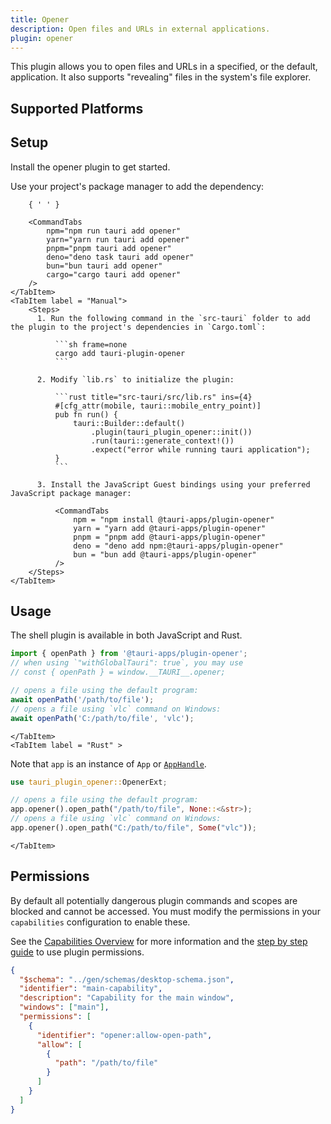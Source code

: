 ```yaml
---
title: Opener
description: Open files and URLs in external applications.
plugin: opener
---
```




<PluginLinks plugin={frontmatter.plugin} />

This plugin allows you to open files and URLs in a specified, or the default, application. It also supports "revealing" files in the system's file explorer.

## Supported Platforms

<Compatibility plugin={frontmatter.plugin} />

## Setup

Install the opener plugin to get started.

<Tabs>
	<TabItem label="Automatic" >
		Use your project's package manager to add the dependency:

    	{ ' ' }

    	<CommandTabs
            npm="npm run tauri add opener"
            yarn="yarn run tauri add opener"
            pnpm="pnpm tauri add opener"
            deno="deno task tauri add opener"
            bun="bun tauri add opener"
            cargo="cargo tauri add opener"
    	/>
    </TabItem>
    <TabItem label = "Manual">
    	<Steps>
          1. Run the following command in the `src-tauri` folder to add the plugin to the project's dependencies in `Cargo.toml`:

              ```sh frame=none
              cargo add tauri-plugin-opener
              ```

          2. Modify `lib.rs` to initialize the plugin:

              ```rust title="src-tauri/src/lib.rs" ins={4}
              #[cfg_attr(mobile, tauri::mobile_entry_point)]
              pub fn run() {
                  tauri::Builder::default()
                      .plugin(tauri_plugin_opener::init())
                      .run(tauri::generate_context!())
                      .expect("error while running tauri application");
              }
              ```

          3. Install the JavaScript Guest bindings using your preferred JavaScript package manager:

              <CommandTabs
                  npm = "npm install @tauri-apps/plugin-opener"
                  yarn = "yarn add @tauri-apps/plugin-opener"
                  pnpm = "pnpm add @tauri-apps/plugin-opener"
                  deno = "deno add npm:@tauri-apps/plugin-opener"
                  bun = "bun add @tauri-apps/plugin-opener"
              />
    	</Steps>
    </TabItem>

</Tabs>

## Usage

The shell plugin is available in both JavaScript and Rust.

<Tabs syncKey="lang">
	<TabItem label="JavaScript" >

```javascript
import { openPath } from '@tauri-apps/plugin-opener';
// when using `"withGlobalTauri": true`, you may use
// const { openPath } = window.__TAURI__.opener;

// opens a file using the default program:
await openPath('/path/to/file');
// opens a file using `vlc` command on Windows:
await openPath('C:/path/to/file', 'vlc');
```

    </TabItem>
    <TabItem label = "Rust" >

Note that `app` is an instance of `App` or [`AppHandle`](https://docs.rs/tauri/2.0.0/tauri/struct.AppHandle.html).

```rust
use tauri_plugin_opener::OpenerExt;

// opens a file using the default program:
app.opener().open_path("/path/to/file", None::<&str>);
// opens a file using `vlc` command on Windows:
app.opener().open_path("C:/path/to/file", Some("vlc"));
```

    </TabItem>

</Tabs>

## Permissions

By default all potentially dangerous plugin commands and scopes are blocked and cannot be accessed. You must modify the permissions in your `capabilities` configuration to enable these.

See the [Capabilities Overview](/security/capabilities/) for more information and the [step by step guide](/learn/security/using-plugin-permissions/) to use plugin permissions.

```json title="src-tauri/capabilities/default.json" ins={6-15}
{
  "$schema": "../gen/schemas/desktop-schema.json",
  "identifier": "main-capability",
  "description": "Capability for the main window",
  "windows": ["main"],
  "permissions": [
    {
      "identifier": "opener:allow-open-path",
      "allow": [
        {
          "path": "/path/to/file"
        }
      ]
    }
  ]
}
```

<PluginPermissions plugin={frontmatter.plugin} />
